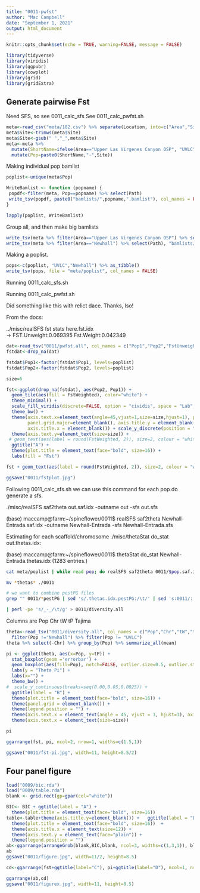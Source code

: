 ```yaml
---
title: "0011-pwfst"
author: "Mac Campbell"
date: "September 1, 2021"
output: html_document
---
```


```r
knitr::opts_chunk$set(echo = TRUE, warning=FALSE, message = FALSE)
```

```r
library(tidyverse)
library(viridis)
library(ggpubr)
library(cowplot)
library(grid)
library(gridExtra)
```

## Generate pairwise Fst
Need SFS, so see 0011_calc_sfs
See 0011_calc_pwfst.sh    

```r
meta<-read_csv("meta/182.csv") %>% separate(Location, into=c("Area","Site"), sep=",", remove=FALSE) 
meta$Site<-trimws(meta$Site)
meta$Site<-gsub(" ","_",meta$Site)
meta<-meta %>%
  mutate(ShortName=ifelse(Area=="Upper Las Virgenes Canyon OSP", "UVLC", Area)) %>%
  mutate(Pop=paste0(ShortName,"-",Site))
```

Making individual pop bamlist

```r
poplist<-unique(meta$Pop)
```

```r
WriteBamlist <- function (popname) {
 popdf<-filter(meta, Pop==popname) %>% select(Path)
 write_tsv(popdf, paste0("bamlists/",popname,".bamlist"), col_names = FALSE)
}
```

```r
lapply(poplist, WriteBamlist)
```


Group all, and then make big bamlists

```r
write_tsv(meta %>% filter(Area=="Upper Las Virgenes Canyon OSP") %>% select(Path), "bamlists/UVLC.bamlist", col_names = FALSE)
write_tsv(meta %>% filter(Area=="Newhall") %>% select(Path), "bamlists/Newhall.bamlist", col_names = FALSE)
```

Making a poplist.
```r
pops<-c(poplist, "UVLC","Newhall") %>% as_tibble()
write_tsv(pops, file = "meta/poplist", col_names = FALSE)
```

Running 0011_calc_sfs.sh

Running 0011_calc_pwfst.sh

Did something like this with relict dace. Thanks, Iso!   

From the docs:
    
../misc/realSFS fst stats here.fst.idx     
-> FST.Unweight:0.069395 Fst.Weight:0.042349

```r
dat<-read_tsv("0011/pwfst.all", col_names = c("Pop1","Pop2","FstUnweighted","FstWeighted")) 
fstdat<-drop_na(dat)

```

```r
fstdat$Pop1<-factor(fstdat$Pop1, levels=poplist)
fstdat$Pop2<-factor(fstdat$Pop2, levels=poplist)

```


```r
size=6
```

```r
fst<-ggplot(drop_na(fstdat), aes(Pop2, Pop1)) + 
  geom_tile(aes(fill = FstWeighted), color="white") + 
  theme_minimal() + 
  scale_fill_viridis(discrete=FALSE, option = "cividis", space = "Lab", direction = -1) + 
  theme_bw() + 
  theme(axis.text.x=element_text(angle=45,vjust=1,size=size,hjust=1), panel.border=element_blank(),
        panel.grid.major=element_blank(), axis.title.y = element_blank(),
        axis.title.x = element_blank()) + scale_y_discrete(position = "left") + 
  theme(axis.text.y=element_text(size=size)) +
 # geom_text(aes(label = round(FstWeighted, 2)), size=2, colour = "white") + 
  ggtitle("A") + 
  theme(plot.title = element_text(face="bold", size=16)) +
  labs(fill = "Fst")

fst + geom_text(aes(label = round(FstWeighted, 2)), size=2, colour = "white") 

ggsave("0011/fstplot.jpg")
```


Following 0011_calc_sfs.sh we can use this command for each pop do generate a sfs.

./misc/realSFS saf2theta out.saf.idx -outname out -sfs out.sfs

(base) maccamp@farm:~/spineflower/0011$ realSFS saf2theta Newhall-Entrada.saf.idx -outname Newhall-Entrada -sfs Newhall-Entrada.sfs

Estimating for each scaffold/chromosome ./misc/thetaStat do_stat out.thetas.idx:    

(base) maccamp@farm:~/spineflower/0011$ thetaStat do_stat Newhall-Entrada.thetas.idx (1283 entries.)

```sh
cat meta/poplist | while read pop; do realSFS saf2theta 0011/$pop.saf.idx -outname $pop -sfs 0011/$pop.sfs; thetaStat do_stat 0011/$pop.thetas.idx; done;

mv *thetas* ./0011

# we want to combine pestPG files
grep "" 0011/*pestPG | sed 's/.thetas.idx.pestPG:/\t/' | sed 's:0011/::'

| perl -pe 's/_-_/\t/g' > 0011/diversity.all
```

Columns are Pop	Chr	tW	tP	Tajima


```r
theta<-read_tsv("0011/diversity.all", col_names = c("Pop","Chr","tW","tP", "Tajima")) %>% filter(tW < 5) %>% filter(tP < 5) %>%
  filter(Pop !="Newhall") %>% filter(Pop != "UVLC")
theta %>% select(-Chr) %>% group_by(Pop) %>% summarize_all(mean)
```


```r
pi <- ggplot(theta, aes(x=Pop, y=tP)) + 
  stat_boxplot(geom ='errorbar') +
  geom_boxplot(aes(fill=Pop), notch=FALSE, outlier.size=0.5, outlier.stroke = 0, outlier.alpha=0.5) + 
  labs(y = "Theta Pi") + 
  labs(x="") +
  theme_bw() +
#  scale_y_continuous(breaks=seq(0.00,0.05,0.0025)) + 
  ggtitle(label = "B") +
  theme(plot.title = element_text(face="bold", size=16)) +
  theme(panel.grid = element_blank()) +
  theme(legend.position = "") +
  theme(axis.text.x = element_text(angle = 45, vjust = 1, hjust=1), axis.title.x=element_blank()) +
  theme(axis.text.x = element_text(size=size))

pi
```

```r
ggarrange(fst, pi, ncol=2, nrow=1, widths=c(1.5,1))

ggsave("0011/fst-pi.jpg", width=11, height=8.5/2)
```

## Four panel figure

```r
load("0009/bic.rda")
load("0009/table.rda")
blank <- grid.rect(gp=gpar(col="white"))
```


```r
BIC<- BIC + ggtitle(label = "A") +
  theme(plot.title = element_text(face="bold", size=16)) 
table<-table+theme(axis.title.y=element_blank()) +   ggtitle(label = "B") +
  theme(plot.title = element_text(face="bold", size=16))  +
  theme(axis.title.x = element_text(size=12)) +
  theme(axis.text.y = element_text(face="plain")) +
  theme(legend.position = "")
ab<-ggarrange(arrangeGrob(blank,BIC,blank, ncol=3, widths=c(1,3,1)), blank,table, ncol=1, nrows=3, heights=c(2,.5,5))
ab
ggsave("0011/figure.jpg", width=11/2, height=8.5)
```

```r
cd<-ggarrange(fst+ggtitle(label="C"), pi+ggtitle(label="D"), ncol=1, nrow=2)
```

```r
ggarrange(ab,cd)
ggsave("0011/figurex.jpg", width=11, height=8.5)
```
